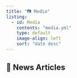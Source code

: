 ```yaml
---
title: "📷 Media"
listing: 
  - id: Media
    contents: "media.yml"
    type: default
    image-align: left
    sort: "date desc"
---
```


## 📰 News Articles

::: {#Media}
:::
